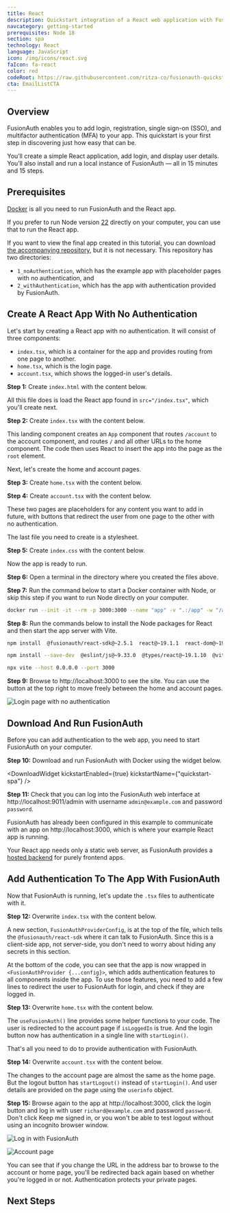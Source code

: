 ```yaml
---
title: React
description: Quickstart integration of a React web application with FusionAuth
navcategory: getting-started
prerequisites: Node 18
section: spa
technology: React
language: JavaScript
icon: /img/icons/react.svg
faIcon: fa-react
color: red
codeRoot: https://raw.githubusercontent.com/ritza-co/fusionauth-quickstart-javascript-react-web/draft_overhaulReactQuickstart
cta: EmailListCTA
---
```



## Overview

FusionAuth enables you to add login, registration, single sign-on (SSO), and multifactor authentication (MFA) to your app. This quickstart is your first step in discovering just how easy that can be.

You’ll create a simple React application, add login, and display user details. You’ll also install and run a local instance of FusionAuth — all in 15 minutes and 15 steps.

## Prerequisites

[Docker](https://www.docker.com) is all you need to run FusionAuth and the React app.

If you prefer to run Node version [22](https://nodejs.org/en) directly on your computer, you can use that to run the React app.

If you want to view the final app created in this tutorial, you can download [the accompanying repository](https://github.com/ritza-co/fusionauth-quickstart-javascript-react-web/draft_overhaulReactQuickstart), but it is not necessary. This repository has two directories:
- `1_noAuthentication`, which has the example app with placeholder pages with no authentication, and
- `2_withAuthentication`, which has the app with authentication provided by FusionAuth.

## Create A React App With No Authentication

Let's start by creating a React app with no authentication. It will consist of three components:
- `index.tsx`, which is a container for the app and provides routing from one page to another.
- `home.tsx`, which is the login page.
- `account.tsx`, which shows the logged-in user's details.

**Step 1:** Create `index.html` with the content below.

<RemoteCode url="https://raw.githubusercontent.com/ritza-co/fusionauth-quickstart-javascript-react-web/draft_overhaulReactQuickstart/1_noAuthentication/index.html" lang="tsx"/>

All this file does is load the React app found in `src="/index.tsx"`, which you'll create next.

**Step 2:** Create `index.tsx` with the content below.

<RemoteCode url="https://raw.githubusercontent.com/ritza-co/fusionauth-quickstart-javascript-react-web/draft_overhaulReactQuickstart/1_noAuthentication/index.tsx" lang="tsx"/>

This landing component creates an `App` component that routes `/account` to the account component, and routes `/` and all other URLs to the home component. The code then uses React to insert the app into the page as the `root` element.

Next, let's create the home and account pages.

**Step 3:** Create `home.tsx` with the content below.

<RemoteCode url="https://raw.githubusercontent.com/ritza-co/fusionauth-quickstart-javascript-react-web/draft_overhaulReactQuickstart/1_noAuthentication/home.tsx" lang="tsx"/>

**Step 4:** Create `account.tsx` with the content below.

<RemoteCode url="https://raw.githubusercontent.com/ritza-co/fusionauth-quickstart-javascript-react-web/draft_overhaulReactQuickstart/1_noAuthentication/account.tsx" lang="tsx"/>

These two pages are placeholders for any content you want to add in future, with buttons that redirect the user from one page to the other with no authentication.

The last file you need to create is a stylesheet.

**Step 5:** Create `index.css` with the content below.

<RemoteCode url="https://raw.githubusercontent.com/ritza-co/fusionauth-quickstart-javascript-react-web/draft_overhaulReactQuickstart/1_noAuthentication/index.css" lang="css"/>

Now the app is ready to run.

**Step 6:** Open a terminal in the directory where you created the files above.

**Step 7:** Run the command below to start a Docker container with Node, or skip this step if you want to run Node directly on your computer.

```sh
docker run --init -it --rm -p 3000:3000 --name "app" -v ".:/app" -w "/app" node:22.18-alpine3.21 sh
```

**Step 8:** Run the commands below to install the Node packages for React and then start the app server with Vite.

```sh
npm install  @fusionauth/react-sdk@~2.5.1  react@~19.1.1  react-dom@~19.1.1  react-router-dom@~7.8.1

npm install --save-dev  @eslint/js@~9.33.0  @types/react@~19.1.10  @vitejs/plugin-react@~5.0.1  eslint@~9.33.0  typescript@~5.9.2  typescript-eslint@~8.40.0  vite@~7.1.3

npx vite --host 0.0.0.0 --port 3000
```

**Step 9:** Browse to http://localhost:3000 to see the site. You can use the button at the top right to move freely between the home and account pages.

![Login page with no authentication](../../../public/img/quickstarts/quickstart-javascript-react-web/login.webp)

## Download And Run FusionAuth

Before you can add authentication to the web app, you need to start FusionAuth on your computer.

**Step 10:** Download and run FusionAuth with Docker using the widget below.

<DownloadWidget kickstartEnabled={true} kickstartName={"quickstart-spa"} />

**Step 11:** Check that you can log into the FusionAuth web interface at http://localhost:9011/admin with username `admin@example.com` and password `password`.

FusionAuth has already been configured in this example to communicate with an app on http://localhost:3000, which is where your example React app is running.

Your React app needs only a static web server, as FusionAuth provides a [hosted backend](https://fusionauth.io/docs/apis/hosted-backend) for purely frontend apps.

## Add Authentication To The App With FusionAuth

Now that FusionAuth is running, let's update the `.tsx` files to authenticate with it.

**Step 12:** Overwrite `index.tsx` with the content below.

<RemoteCode url="https://raw.githubusercontent.com/ritza-co/fusionauth-quickstart-javascript-react-web/draft_overhaulReactQuickstart/2_withAuthentication/index.tsx" lang="tsx"/>

A new section, `FusionAuthProviderConfig`, is at the top of the file, which tells the `@fusionauth/react-sdk` where it can talk to FusionAuth. Since this is a client-side app, not server-side, you don't need to worry about hiding any secrets in this section.

At the bottom of the code, you can see that the app is now wrapped in `<FusionAuthProvider {...config}>`, which adds authentication features to all components inside the app. To use those features, you need to add a few lines to redirect the user to FusionAuth for login, and check if they are logged in.

**Step 13:** Overwrite `home.tsx` with the content below.

<RemoteCode url="https://raw.githubusercontent.com/ritza-co/fusionauth-quickstart-javascript-react-web/draft_overhaulReactQuickstart/2_withAuthentication/home.tsx" lang="tsx"/>

The `useFusionAuth()` line provides some helper functions to your code. The user is redirected to the account page if `isLoggedIn` is true. And the login button now has authentication in a single line with `startLogin()`.

That's all you need to do to provide authentication with FusionAuth.

**Step 14:** Overwrite `account.tsx` with the content below.

<RemoteCode url="https://raw.githubusercontent.com/ritza-co/fusionauth-quickstart-javascript-react-web/draft_overhaulReactQuickstart/2_withAuthentication/account.tsx" lang="tsx"/>

The changes to the account page are almost the same as the home page. But the logout button has `startLogout()` instead of `startLogin()`. And user details are provided on the page using the `userinfo` object.

**Step 15:** Browse again to the app at http://localhost:3000, click the login button and log in with user `richard@example.com` and password `password`. Don't click <InlineUIElement>Keep me signed in</InlineUIElement>, or you won't be able to test logout without using an incognito browser window.

![Log in with FusionAuth](../../../public/img/quickstarts/quickstart-javascript-react-web/fa.webp)

![Account page](../../../public/img/quickstarts/quickstart-javascript-react-web/account.webp)

You can see that if you change the URL in the address bar to browse to the account or home page, you'll be redirected back again based on whether you're logged in or not. Authentication protects your private pages.

## Next Steps

<NextSteps />
